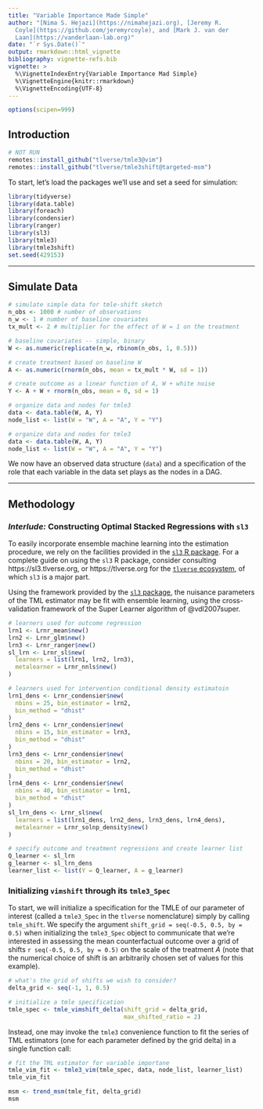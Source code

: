 ```yaml
---
title: "Variable Importance Made Simple"
author: "[Nima S. Hejazi](https://nimahejazi.org), [Jeremy R.
  Coyle](https://github.com/jeremyrcoyle), and [Mark J. van der
  Laan](https://vanderlaan-lab.org)"
date: "`r Sys.Date()`"
output: rmarkdown::html_vignette
bibliography: vignette-refs.bib
vignette: >
  %\VignetteIndexEntry{Variable Importance Mad Simple}
  %\VignetteEngine{knitr::rmarkdown}
  %\VignetteEncoding{UTF-8}
---
```


```r
options(scipen=999)
```

## Introduction

```r
# NOT RUN
remotes::install_github("tlverse/tmle3@vim")
remotes::install_github("tlverse/tmle3shift@targeted-msm")
```

To start, let's load the packages we'll use and set a seed for simulation:

```r
library(tidyverse)
library(data.table)
library(foreach)
library(condensier)
library(ranger)
library(sl3)
library(tmle3)
library(tmle3shift)
set.seed(429153)
```

---

## Simulate Data

```r
# simulate simple data for tmle-shift sketch
n_obs <- 1000 # number of observations
n_w <- 1 # number of baseline covariates
tx_mult <- 2 # multiplier for the effect of W = 1 on the treatment

# baseline covariates -- simple, binary
W <- as.numeric(replicate(n_w, rbinom(n_obs, 1, 0.5)))

# create treatment based on baseline W
A <- as.numeric(rnorm(n_obs, mean = tx_mult * W, sd = 1))

# create outcome as a linear function of A, W + white noise
Y <- A + W + rnorm(n_obs, mean = 0, sd = 1)

# organize data and nodes for tmle3
data <- data.table(W, A, Y)
node_list <- list(W = "W", A = "A", Y = "Y")
```

```r
# organize data and nodes for tmle3
data <- data.table(W, A, Y)
node_list <- list(W = "W", A = "A", Y = "Y")
```

We now have an observed data structure (`data`) and a specification of the role
that each variable in the data set plays as the nodes in a DAG.

---

## Methodology

### _Interlude:_ Constructing Optimal Stacked Regressions with `sl3`

To easily incorporate ensemble machine learning into the estimation procedure,
we rely on the facilities provided in the [`sl3` R
package](https://sl3.tlverse.org). For a complete guide on using the `sl3` R
package, consider consulting https://sl3.tlverse.org, or https://tlverse.org for
the [`tlverse` ecosystem](https://github.com/tlverse), of which `sl3` is a major
part.

Using the framework provided by the [`sl3` package](https://sl3.tlverse.org),
the nuisance parameters of the TML estimator may be fit with ensemble learning,
using the cross-validation framework of the Super Learner algorithm of
@vdl2007super.

```r
# learners used for outcome regression
lrn1 <- Lrnr_mean$new()
lrn2 <- Lrnr_glm$new()
lrn3 <- Lrnr_ranger$new()
sl_lrn <- Lrnr_sl$new(
  learners = list(lrn1, lrn2, lrn3),
  metalearner = Lrnr_nnls$new()
)

# learners used for intervention conditional density estimatoin
lrn1_dens <- Lrnr_condensier$new(
  nbins = 25, bin_estimator = lrn2,
  bin_method = "dhist"
)
lrn2_dens <- Lrnr_condensier$new(
  nbins = 15, bin_estimator = lrn3,
  bin_method = "dhist"
)
lrn3_dens <- Lrnr_condensier$new(
  nbins = 20, bin_estimator = lrn2,
  bin_method = "dhist"
)
lrn4_dens <- Lrnr_condensier$new(
  nbins = 40, bin_estimator = lrn1,
  bin_method = "dhist"
)
sl_lrn_dens <- Lrnr_sl$new(
  learners = list(lrn1_dens, lrn2_dens, lrn3_dens, lrn4_dens),
  metalearner = Lrnr_solnp_density$new()
)
```

```r
# specify outcome and treatment regressions and create learner list
Q_learner <- sl_lrn
g_learner <- sl_lrn_dens
learner_list <- list(Y = Q_learner, A = g_learner)
```

### Initializing `vimshift` through its `tmle3_Spec`

To start, we will initialize a specification for the TMLE of our parameter of
interest (called a `tmle3_Spec` in the `tlverse` nomenclature) simply by calling
`tmle_shift`. We specify the argument `shift_grid = seq(-0.5, 0.5, by = 0.5)`
when initializing the `tmle3_Spec` object to communicate that we're interested
in assessing the mean counterfactual outcome over a grid of shifts `r seq(-0.5,
0.5, by = 0.5)` on the scale of the treatment $A$ (note that the numerical
choice of shift is an arbitrarily chosen set of values for this example).

```r
# what's the grid of shifts we wish to consider?
delta_grid <- seq(-1, 1, 0.5)

# initialize a tmle specification
tmle_spec <- tmle_vimshift_delta(shift_grid = delta_grid,
                                 max_shifted_ratio = 2)
```

Instead, one may invoke the `tmle3` convenience function to fit the series of
TML estimators (one for each parameter defined by the grid delta) in a single
function call:

```r
# fit the TML estimator for variable importane
tmle_vim_fit <- tmle3_vim(tmle_spec, data, node_list, learner_list)
tmle_vim_fit
```

```r
msm <- trend_msm(tmle_fit, delta_grid)
msm
```

